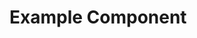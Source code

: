 
<Meta title="Appointment/Tile" component={AppointmentDay} />

# Example Component

<Story name="Appointment Day">
    <AppointmentDay first={true} courseStart="2023-01-03T16:00:00.547Z" duration={15} courseTitle="Grundlagen Tutorium" instructors={['Thomas Maier']} />
    <AppointmentDay
        first={true}
        courseStart={new Date().toISOString()}
        duration={15}
        courseTitle="UX Design"
        instructors={['Andreas Müller', 'Claudia Max']}
        participants={['Max', 'Tim', 'Tom', 'Nina', 'Emma']}
    />
</Story>
